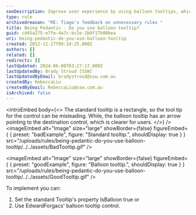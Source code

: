 ```yaml
---
seoDescription: Improve user experience by using balloon tooltips, which clearly indicate the destination control with an arrow.
type: rule
archivedreason: "RE: Tiago's feedback on unnecessary rules "
title: Being Pedantic - Do you use balloon tooltip?
guid: cd45a275-e7fe-4a7c-bc1e-1b9f17b00bea
uri: being-pedantic-do-you-use-balloon-tooltip
created: 2012-11-27T09:24:25.000Z
authors: []
related: []
redirects: []
lastUpdated: 2024-06-08T03:27:17.000Z
lastUpdatedBy: Brady Stroud [SSW]
lastUpdatedByEmail: bradystroud@ssw.com.au
createdBy: RebeccaLiu
createdByEmail: RebeccaLiu@ssw.com.au
isArchived: false
---
```


<introEmbed
  body={<>
The standard tooltip is a rectangle, so the tool tip for the control can be misleading. While, the balloon tooltip has an arrow pointing to the destination control, which is clearer for users.
  </>}
/>
<imageEmbed
  alt="Image"
  size="large"
  showBorder={false}
  figureEmbed={ {
    preset: "badExample",
    figure: "Standard tooltip.",
    shouldDisplay: true
  } }
  src="/uploads/rules/being-pedantic-do-you-use-balloon-tooltip/../../assets/BadTooltip.gif"
/>

<imageEmbed
  alt="Image"
  size="large"
  showBorder={false}
  figureEmbed={ {
    preset: "goodExample",
    figure: "Balloon tooltip.",
    shouldDisplay: true
  } }
  src="/uploads/rules/being-pedantic-do-you-use-balloon-tooltip/../../assets/GoodTooltip.gif"
/>

To implement you can:

1. Set the standard Tooltip's property IsBalloon true or
2. Use EdwardForgacs' balloon tooltip control.
